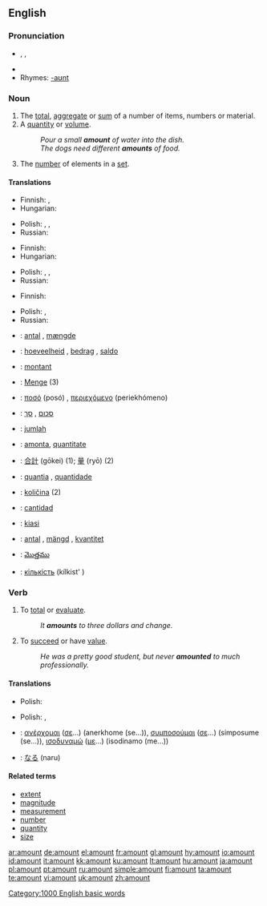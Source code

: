 ==English==

===Pronunciation===
*{{AHD|/ə.mount'/}}, {{IPA|/eˈmaʊnt/}}, {{SAMPA|/@"maUnt/}}
*{{audio|en-us-amount.ogg|Audio (US)}}
*Rhymes: [[Rhymes:English:-aʊnt|-aʊnt]]

===Noun===
{{en-noun}}

# The [[total]], [[aggregate]] or [[sum]] of a number of items, numbers or material.
# A [[quantity]] or [[volume]].
#:''Pour a small '''amount''' of water into the dish.''
#:''The dogs need different '''amounts''' of food.''
# The [[number]] of elements in a [[set]].

====Translations====
{{trans-top|the total or sum of items}}
* Finnish: {{t|fi|määrä}}, {{t|fi|lukumäärä}}
* Hungarian: {{t|hu|összeg}}
{{trans-mid}}
* Polish: {{t|pl|ilość|f}}, {{t|pl|liczba|f}}, {{t|pl|kwota|f}}
* Russian: {{t|ru|количество|n|tr=kolíčestvo}}
{{trans-bottom}}

{{trans-top|quantity or volume}}
* Finnish: {{t|fi|määrä}}
* Hungarian: {{t|hu|mennyiség}}
{{trans-mid}}
* Polish: {{t|pl|ilość|f}}, {{t|pl|liczba|f}}, {{t|pl|kwota|f}}
* Russian: {{t|ru|количество|n|tr=kolíčestvo}}
{{trans-bottom}}

{{trans-top|the number of elements in a set}}
* Finnish: {{t|fi|lukumäärä}}
{{trans-mid}}
* Polish: {{t|pl|ilość|f}}, {{t|pl|liczba|f}}
* Russian: {{t|ru|количество|n|tr=kolíčestvo}}
{{trans-bottom}}

{{checktrans-top}}
*{{ttbc|Danish}}: [[antal]] {{n}}, [[mængde]] {{c}}
*{{ttbc|Dutch}}: [[hoeveelheid]] {{f}}, [[bedrag]] {{n}}, [[saldo]] {{n}}
*{{ttbc|French}}: [[montant]] {{m}}
*{{ttbc|German}}: [[Menge]] {{m}} (3)
*{{ttbc|Greek}}: [[ποσό]] (posó) {{n}}, [[περιεχόμενο]] (periekhómeno) {{n}}
*{{ttbc|Hebrew}}: [[סכום]] {{m}}, [[סך]] {{m}}
*{{ttbc|Indonesian}}: [[jumlah]]
*{{ttbc|Interlingua}}: [[amonta]], [[quantitate]]
*{{ttbc|Japanese}}: [[合計]] (gōkei) (1); [[量]] (ryō) (2)
{{checktrans-mid}}
*{{ttbc|Portuguese}}: [[quantia]] {{f}}, [[quantidade]] {{f}}
*{{ttbc|Slovene}}: [[količina]] {{f}} (2)
*{{ttbc|Spanish}}: [[cantidad]] {{f}}
*{{ttbc|Swahili}}: [[kiasi]]
*{{ttbc|Swedish}}: [[antal]] {{n}}, [[mängd]] {{c}}, [[kvantitet]] {{c}}
*{{ttbc|Telugu}}: [[మొత్తము]]
*{{ttbc|Ukrainian}}: [[кількість]] (kílkist' ) {{f}}
{{checktrans-bottom}}

===Verb===
{{en-verb}}  {{intransitive}}

# To [[total]] or [[evaluate]].
#:''It '''amounts''' to three dollars and change.''
# To [[succeed]] or have [[value]].
#:''He was a pretty good student, but never '''amounted''' to much professionally.''

====Translations====
{{trans-top|to total or evaluate}}
* Polish: {{t|pl|wynieść}}
{{trans-mid}}
{{trans-bottom}}

{{trans-top|to succeed or have value}}
* Polish: {{t|pl|wynieść}}, {{t|pl|być rownoznacznym z}}
{{trans-mid}}
{{trans-bottom}}

{{checktrans-top}}
*{{ttbc|Greek}}: [[ανέρχομαι]] ([[σε]]...) (anerkhome (se...)), [[συμποσούμαι]] ([[σε]]...) (simposume (se...)), [[ισοδυναμώ]] ([[με]]...) (isodinamo (me...))
{{checktrans-mid}}
*{{ttbc|Japanese}}: [[なる]] (naru)
{{checktrans-bottom}}

====Related terms====
*[[extent]]
*[[magnitude]]
*[[measurement]]
*[[number]]
*[[quantity]]
*[[size]]

[[Category:1000 English basic words]]

[[ar:amount]]
[[de:amount]]
[[el:amount]]
[[fr:amount]]
[[gl:amount]]
[[hy:amount]]
[[io:amount]]
[[id:amount]]
[[it:amount]]
[[kk:amount]]
[[ku:amount]]
[[lt:amount]]
[[hu:amount]]
[[ja:amount]]
[[pl:amount]]
[[pt:amount]]
[[ru:amount]]
[[simple:amount]]
[[fi:amount]]
[[ta:amount]]
[[te:amount]]
[[vi:amount]]
[[uk:amount]]
[[zh:amount]]